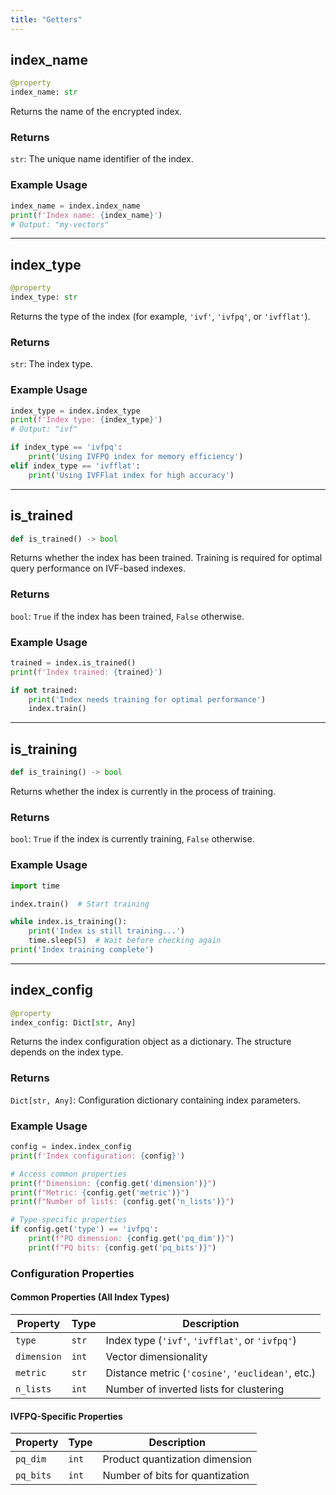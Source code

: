 ```yaml
---
title: "Getters"
---
```


## index_name

```python
@property
index_name: str
```

Returns the name of the encrypted index.

### Returns

`str`: The unique name identifier of the index.

### Example Usage

```python
index_name = index.index_name
print(f'Index name: {index_name}')
# Output: "my-vectors"
```

---

## index_type

```python
@property
index_type: str
```

Returns the type of the index (for example, `'ivf'`, `'ivfpq'`, or `'ivfflat'`).

### Returns

`str`: The index type.

### Example Usage

```python
index_type = index.index_type
print(f'Index type: {index_type}')
# Output: "ivf"

if index_type == 'ivfpq':
    print('Using IVFPQ index for memory efficiency')
elif index_type == 'ivfflat':
    print('Using IVFFlat index for high accuracy')
```

---

## is_trained

```python
def is_trained() -> bool
```

Returns whether the index has been trained. Training is required for optimal query performance on IVF-based indexes.

### Returns

`bool`: `True` if the index has been trained, `False` otherwise.

### Example Usage

```python
trained = index.is_trained()
print(f'Index trained: {trained}')

if not trained:
    print('Index needs training for optimal performance')
    index.train()
```

---

## is_training

```python
def is_training() -> bool
```

Returns whether the index is currently in the process of training.

### Returns

`bool`: `True` if the index is currently training, `False` otherwise.

### Example Usage

```python
import time

index.train()  # Start training

while index.is_training():
    print('Index is still training...')
    time.sleep(5)  # Wait before checking again
print('Index training complete')

```

---

## index_config

```python
@property
index_config: Dict[str, Any]
```

Returns the index configuration object as a dictionary. The structure depends on the index type.

### Returns

`Dict[str, Any]`: Configuration dictionary containing index parameters.

### Example Usage

```python
config = index.index_config
print(f'Index configuration: {config}')

# Access common properties
print(f"Dimension: {config.get('dimension')}")
print(f"Metric: {config.get('metric')}")
print(f"Number of lists: {config.get('n_lists')}")

# Type-specific properties
if config.get('type') == 'ivfpq':
    print(f"PQ dimension: {config.get('pq_dim')}")
    print(f"PQ bits: {config.get('pq_bits')}")
```

### Configuration Properties

#### Common Properties (All Index Types)

| Property | Type | Description |
|----------|------|-------------|
| `type` | `str` | Index type (`'ivf'`, `'ivfflat'`, or `'ivfpq'`) |
| `dimension` | `int` | Vector dimensionality |
| `metric` | `str` | Distance metric (`'cosine'`, `'euclidean'`, etc.) |
| `n_lists` | `int` | Number of inverted lists for clustering |

#### IVFPQ-Specific Properties

| Property | Type | Description |
|----------|------|-------------|
| `pq_dim` | `int` | Product quantization dimension |
| `pq_bits` | `int` | Number of bits for quantization |